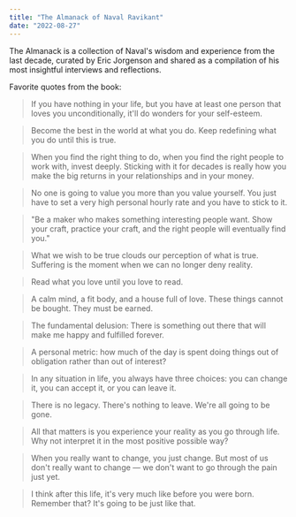 ```yaml
---
title: "The Almanack of Naval Ravikant"
date: "2022-08-27"
---
```


The Almanack is a collection of Naval's wisdom and experience from the last decade, curated by Eric Jorgenson and shared as a compilation of his most insightful interviews and reflections.

Favorite quotes from the book:

> If you have nothing in your life, but you have at least one person that loves you unconditionally, it'll do wonders for your self-esteem.

> Become the best in the world at what you do. Keep redefining what you do until this is true.

> When you find the right thing to do, when you find the right people to work with, invest deeply. Sticking with it for decades is really how you make the big returns in your relationships and in your money.

> No one is going to value you more than you value yourself. You just have to set a very high personal hourly rate and you have to stick to it.

> "Be a maker who makes something interesting people want. Show your craft, practice your craft, and the right people will eventually find you."

> What we wish to be true clouds our perception of what is true. Suffering is the moment when we can no longer deny reality.

> Read what you love until you love to read.

> A calm mind, a fit body, and a house full of love. These things cannot be bought. They must be earned.

> The fundamental delusion: There is something out there that will make me happy and fulfilled forever.

> A personal metric: how much of the day is spent doing things out of obligation rather than out of interest?

> In any situation in life, you always have three choices: you can change it, you can accept it, or you can leave it.

> There is no legacy. There's nothing to leave. We're all going to be gone.

> All that matters is you experience your reality as you go through life. Why not interpret it in the most positive possible way?

> When you really want to change, you just change. But most of us don't really want to change — we don't want to go through the pain just yet.

> I think after this life, it's very much like before you were born. Remember that? It's going to be just like that.
